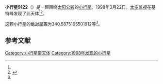 {{Infobox planet
| bgcolour = #FFFFC0
| name = 9122 Hunten
| symbol = 
| image = 
| caption = 
| discovery = yes
| discovery_ref = 
| discoverer = [[太空监视|太空监视]]
| discovery_site = [[基特峰|基特峰]] 
| discovered = 1998年3月22日
| designations = yes
| mp_name = 
| named_after = 
| alt_names = 1998 FZ8/ 1994 NT10 / 6800 P-L
| mp_category = [[主带小行星|主带小行星]]
| orbit_ref = <ref name="a">[http://ssd.jpl.nasa.gov/sbdb.cgi?sstr=9122 9122 Hunten] {{Wayback|url=http://ssd.jpl.nasa.gov/sbdb.cgi?sstr=9122 |date=20201124034510 }}，小行星數據庫瀏覽器（JPL Small-Body Database Browser）－[[美国国家航空航天局|美国国家航空航天局]]喷气推进实验室</ref>
| epoch = 2456400.5 (2013年4月18日更新)
| aphelion = {{convert|3.041635078131189|AU|km|3|abbr=on|lk=out}}
| perihelion = {{convert|2.793925782139708|AU|km|3|abbr=on}}
| semimajor = {{convert|2.917780430135449|AU|km|3|abbr=on}}
| eccentricity = 0.042448241
| period = 1820.444057 [[日|日]]<br />4.98[[儒略年|儒略年]]
| avg_speed = 
| inclination = 3.085592063202916
| asc_node = 124.248930270593
| mean_anomaly = 
| arg_peri = 340.5875165501812
| satellites = 
| physical_characteristics = yes
| dimensions = 
| mass = 
| density = 
| surface_grav = 
| escape_velocity = 
| sidereal_day = 
| axial_tilt = 
| pole_ecliptic_lat = 
| pole_ecliptic_lon = 
| albedo = 
| temperatures= 
| temp_name1 = 
| mean_temp_1 = 
| max_temp_1 = 
| temp_name2 = 
| max_temp_2 = 
| spectral_type = 
| abs_magnitude = 340.5875165501812
}}

'''小行星9122'''（{{lang-en|9122 Hunten}}）是一颗围绕[[太阳|太阳]][[公转|公转]]的[[小行星|小行星]]。1998年3月22日，[[太空监视|太空监视]]在基特峰发现了此天体<ref name="a" /><ref>{{cite news|title=小行星列表|url=http://cfa-www.harvard.edu/iau/lists/NumberedMPs.txt|accessdate=2013-07-08|newspaper=哈佛大学|archive-date=2008-05-17|archive-url=https://web.archive.org/web/20080517010638/http://cfa-www.harvard.edu/iau/lists/NumberedMPs.txt|dead-url=no}}</ref>。

这颗小行星的[[绝对星等|绝对星等]]为340.5875165501812等<ref name="a" />。

==参考文献==
{{reflist}}
{{Minor Planet Number|[[小行星9121|小行星9121]]|[[小行星9123|小行星9123]]}}

{{小天体}}

[[Category:小行星带天体|Category:小行星带天体]]
[[Category:1998年发现的小行星|Category:1998年发现的小行星]]

{{asteroid-stub}}